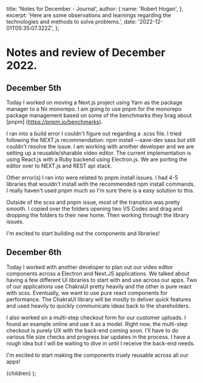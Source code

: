 
  title: 'Notes for December - Journal',
  author: {
    name: 'Robert Hogan',
  },
  excerpt:
    'Here are some observations and learnings regarding the technologies and methods to solve problems.',
  date: '2022-12-01T05:35:07.322Z',
};

# Notes and review of December 2022.

## December 5th

Today I worked on moving a Next.js project using Yarn as the package manager to a Nx monorepo. I am going to use pnpm for the monorepo package management based on some of the benchmarks they brag about [pnpm] (https://pnpm.io/benchmarks).

I ran into a build error I couldn't figure out regarding a .scss file. I tried following the NEXT.js recommendation: npm install --save-dev sass but still couldn't resolve the issue. I am working with another developer and we are setting up a reusable/sharable video editor. The current implementation is using React.js with a Ruby backend using Electron.js. We are porting the editor over to NEXT.js and REST api stack.

Other error(s) I ran into were related to pnpm install issues. I had 4-5 libraries that wouldn't install with the recommended npm install commands. I really haven't used pnpm much so I'm sure there is a easy solution to this.

Outside of the scss and pnpm issue, most of the transition was pretty smooth. I copied over the folders opening two VS Codes and drag and dropping the folders to their new home. Then working through the library issues.

I'm excited to start building out the components and libraries!

## December 6th

Today I worked with another developer to plan out our video editor components across a Electron and Next.JS applications. We talked about having a few different UI libraries to start with and use across our apps. Two of our applications use ChakraUI pretty heavily and the other is pure react with scss. Eventually, we want to use pure react components for performance. The ChakraUI library will be mostly to deliver quick features and used heavily to quickly communicate ideas back to the shareholders.

I also worked on a multi-step checkout form for our customer uploads. I found an example online and use it as a model. Right now, the multi-step checkout is purely UX with the back-end coming soon. I'll have to do various file size checks and progress bar updates in the process. I have a rough idea but I will be waiting to dive in until I receive the back-end needs.

I'm excited to start making the components truely reusable across all our apps!

  <BlogLayout meta={meta}>{children}</BlogLayout>
);
